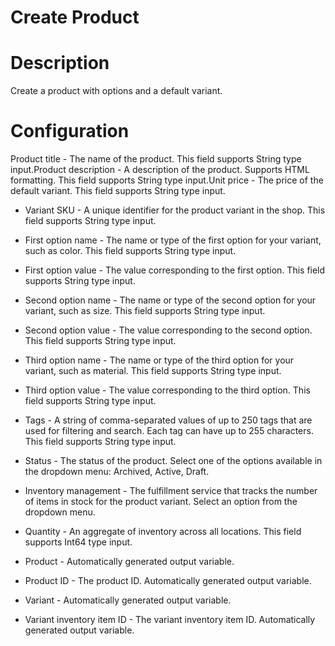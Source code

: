 ﻿# Create Product

# Description

Create a product with options and a default variant.

# 



# Configuration

Product title - The name of the product. This field supports
                String type input.Product description - A description of the product. Supports HTML formatting.
              This field supports String type input.Unit price - The price of the default variant. This field supports
              String type input.







* Variant SKU - A unique identifier for the product variant in the shop. This field supports String type input.
* First option name - The name or type of the first option for your variant, such as color. This field supports String type input.
* First option value - The value corresponding to the first option. This field supports String type input.
* Second option name - The name or type of the second option for your variant, such as size. This field supports String type input.
* Second option value - The value corresponding to the second option. This field supports String type input.
* Third option name - The name or type of the third option for your variant, such as material. This field supports String type input.
* Third option value - The value corresponding to the third option. This field supports String type input.
* Tags - A string of comma-separated values of up to 250 tags that are used for filtering and search. Each tag can have up to 255 characters. This field supports String type input.
* Status - The status of the product. Select one of the options available in the dropdown menu: Archived, Active, Draft.
* Inventory management - The fulfillment service that tracks the number of items in stock for the product variant. Select an option from the dropdown menu.
* Quantity - An aggregate of inventory across all locations. This field supports Int64 type input.



* Product - Automatically generated output variable.
* Product ID - The product ID. Automatically generated output variable.
* Variant - Automatically generated output variable.
* Variant inventory item ID - The variant inventory item ID. Automatically generated output variable.
